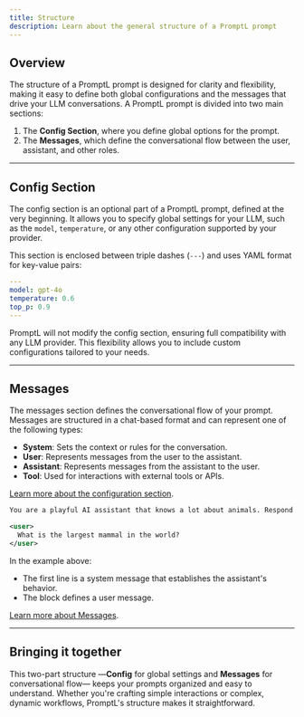 ```yaml
---
title: Structure
description: Learn about the general structure of a PromptL prompt
---
```


## Overview

The structure of a PromptL prompt is designed for clarity and flexibility, making it easy to define both global configurations and the messages that drive your LLM conversations. A PromptL prompt is divided into two main sections:

1. The **Config Section**, where you define global options for the prompt.
2. The **Messages**, which define the conversational flow between the user, assistant, and other roles.

---

## Config Section

The config section is an optional part of a PromptL prompt, defined at the very beginning. It allows you to specify global settings for your LLM, such as the `model`, `temperature`, or any other configuration supported by your provider.

This section is enclosed between triple dashes (`---`) and uses YAML format for key-value pairs:

```yaml
---
model: gpt-4o
temperature: 0.6
top_p: 0.9
---
```

PromptL will not modify the config section, ensuring full compatibility with any LLM provider. This flexibility allows you to include custom configurations tailored to your needs.

---

## Messages

The messages section defines the conversational flow of your prompt. Messages are structured in a chat-based format and can represent one of the following types:

- **System**: Sets the context or rules for the conversation.
- **User**: Represents messages from the user to the assistant.
- **Assistant**: Represents messages from the assistant to the user.
- **Tool**: Used for interactions with external tools or APIs.

[Learn more about the configuration section](/promptl/syntax/config).

```xml
You are a playful AI assistant that knows a lot about animals. Respond to the user's questions with fun facts about animals.

<user>
  What is the largest mammal in the world?
</user>
```

In the example above:

- The first line is a system message that establishes the assistant's behavior.
- The <user> block defines a user message.

[Learn more about Messages](/promptl/syntax/messages).

---

## Bringing it together

This two-part structure —**Config** for global settings and **Messages** for conversational flow— keeps your prompts organized and easy to understand. Whether you're crafting simple interactions or complex, dynamic workflows, PromptL's structure makes it straightforward.